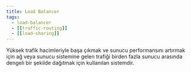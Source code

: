 ```yaml
---
title: Load Balancer
tags:
  - load-balancer
  - [[traffic-routing]]
  - [[load-sharing]]
---
```


Yüksek trafik hacimleriyle başa çıkmak ve sunucu performansını artırmak için ağ veya sunucu sistemine gelen trafiği birden fazla sunucu arasında dengeli bir şekilde dağıtmak için kullanılan sistemdir.
